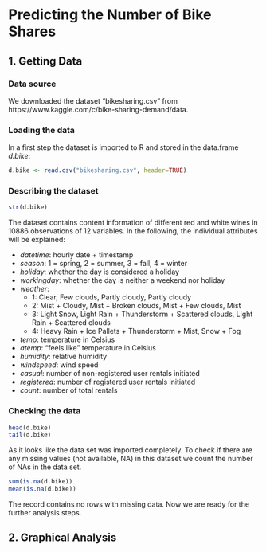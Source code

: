 # Predicting the Number of Bike Shares
## 1. Getting Data
### Data source
We downloaded the dataset "bikesharing.csv" from https://www.kaggle.com/c/bike-sharing-demand/data.

### Loading the data
In a first step the dataset is imported to R and stored in the data.frame *d.bike*:
```r
d.bike <- read.csv("bikesharing.csv", header=TRUE)
```

### Describing the dataset
```r
str(d.bike)
```

The dataset contains content information of different red and white wines in 10886 observations of 12 variables. In the following, the individual attributes will be explained:

* *datetime*: hourly date + timestamp  
* *season*: 1 = spring, 2 = summer, 3 = fall, 4 = winter 
* *holiday*: whether the day is considered a holiday
* *workingday*: whether the day is neither a weekend nor holiday
* *weather*:
  + 1: Clear, Few clouds, Partly cloudy, Partly cloudy
  + 2: Mist + Cloudy, Mist + Broken clouds, Mist + Few clouds, Mist
  + 3: Light Snow, Light Rain + Thunderstorm + Scattered clouds, Light Rain + Scattered clouds
  + 4: Heavy Rain + Ice Pallets + Thunderstorm + Mist, Snow + Fog 
* *temp*: temperature in Celsius
* *atemp*: "feels like" temperature in Celsius
* *humidity*: relative humidity
* *windspeed*: wind speed
* *casual*: number of non-registered user rentals initiated
* *registered*: number of registered user rentals initiated
* *count*: number of total rentals

### Checking the data
```r
head(d.bike)
tail(d.bike)
```
As it looks like the data set was imported completely. To check if there are any missing values (not available, NA) in this dataset we count the number of NAs in the data set.
```r
sum(is.na(d.bike))
mean(is.na(d.bike))
```
The record contains no rows with missing data. Now we are ready for the further analysis steps.

## 2. Graphical Analysis
